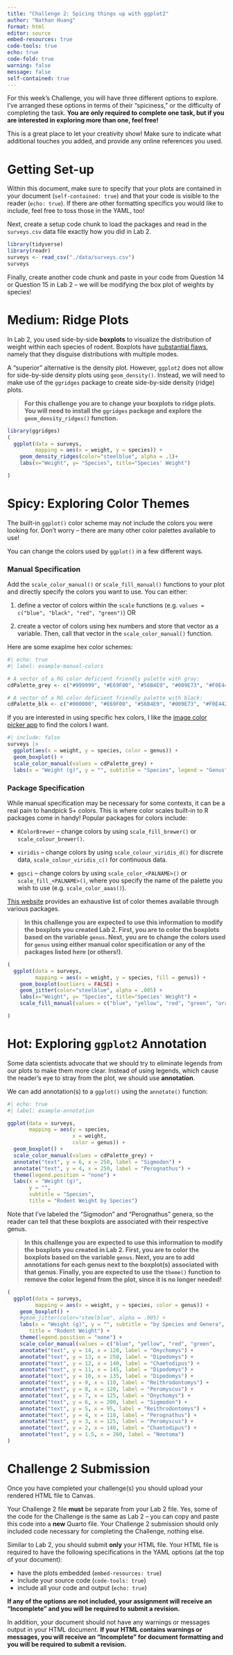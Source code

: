 ```yaml
---
title: "Challenge 2: Spicing things up with ggplot2"
author: "Nathan Huang"
format: html
editor: source
embed-resources: true
code-tools: true
echo: true
code-fold: true
warning: false
message: false
self-contained: true
---
```


For this week's Challenge, you will have three different options to explore.
I've arranged these options in terms of their "spiciness," or the difficulty of 
completing the task. **You are only required to complete one task, but if you are interested in exploring more than one, feel free!**

This is a great place to let your creativity show! Make sure to indicate what
additional touches you added, and provide any online references you used.

# Getting Set-up 

Within this document, make sure to specify that your plots are contained in
your document (`self-contained: true`) and that your code is visible to the reader (`echo: true`). If there are other formatting specifics
you would like to include, feel free to toss those in the YAML, too!

Next, create a setup code chunk to load the packages and read in the
`surveys.csv` data file exactly how you did in Lab 2.
```r
library(tidyverse)
library(readr)
surveys <- read_csv("./data/surveys.csv")
surveys
```

Finally, create another code chunk and paste in your code from Question 14 or Question 15 in Lab 2 -- we will be modifying the box plot of weights by species!


# Medium: Ridge Plots

In Lab 2, you used side-by-side **boxplots** to visualize the distribution of 
weight within each species of rodent. Boxplots have [substantial flaws](https://www.data-to-viz.com/caveat/boxplot.html), namely that they
disguise distributions with multiple modes.

A "superior" alternative is the density plot. However, `ggplot2` does not allow
for side-by-side density plots using `geom_density()`. Instead, we will need to
make use of the `ggridges` package to create side-by-side density (ridge) plots.

> **For this challenge you are to change your boxplots to ridge plots. You will need to install the `ggridges` package and explore the `geom_density_ridges()` function.**

```r
library(ggridges)
(
  ggplot(data = surveys, 
         mapping = aes(x = weight, y = species)) +
    geom_density_ridges(color="steelblue", alpha = .1)+
    labs(x="Weight", y= "Species", title="Species' Weight") 

)

```


# Spicy: Exploring Color Themes

The built-in `ggplot()` color scheme may not include the colors you were looking
for. Don't worry -- there are many other color palettes available to use!

You can change the colors used by `ggplot()` in a few different ways.

### Manual Specification

Add the `scale_color_manual()` or `scale_fill_manual()` functions to your plot
and directly specify the colors you want to use. You can either:

1.  define a vector of colors within the `scale` functions (e.g.
`values = c("blue", "black", "red", "green")`) OR

2.  create a vector of colors using hex numbers and store that vector as a
variable. Then, call that vector in the `scale_color_manual()` function.

Here are some exaplme hex color schemes:

```r
#| echo: true
#| label: example-manual-colors

# A vector of a RG color deficient friendly palette with gray:
cdPalette_grey <- c("#999999", "#E69F00", "#56B4E9", "#009E73", "#F0E442", "#0072B2", "#D55E00", "#CC79A7")

# A vector of a RG color deficient friendly palette with black:
cdPalette_blk <- c("#000000", "#E69F00", "#56B4E9", "#009E73", "#F0E442", "#0072B2", "#D55E00", "#CC79A7")
```

::: callout-note
If you are interested in using specific hex colors, I like the [image color picker app](https://imagecolorpicker.com/en) to find the colors I want. 
:::

```r
#| include: false
surveys |> 
  ggplot(aes(x = weight, y = species, color = genus)) +
  geom_boxplot() +
  scale_color_manual(values = cdPalette_grey) +
  labs(x = "Weight (g)", y = "", subtitle = "Species", legend = "Genus")
```

### Package Specification

While manual specification may be necessary for some contexts, it can be a 
real pain to handpick 5+ colors. This is where color scales built-in to R
packages come in handy! Popular packages for colors include:

-   `RColorBrewer` -- change colors by using `scale_fill_brewer()` or `scale_colour_brewer()`.

-   `viridis` -- change colors by using `scale_colour_viridis_d()` for discrete
data, `scale_colour_viridis_c()` for continuous data.

-   `ggsci` -- change colors by using `scale_color_<PALNAME>()` or
`scale_fill_<PALNAME>()`, where you specify the name of the palette you wish to
use (e.g. `scale_color_aaas()`).

::: callout-note
[This website](https://github.com/EmilHvitfeldt/r-color-palettes) provides an exhaustive list of color themes available through various packages.
:::

> **In this challenge you are expected to use this information to modify the boxplots you created Lab 2. First, you are to color the boxplots based on the variable `genus`. Next, you are to change the colors used for `genus` using either manual color specification or any of the packages listed here (or others!).**

```r
(
  ggplot(data = surveys, 
         mapping = aes(x = weight, y = species, fill = genus)) +
    geom_boxplot(outliers = FALSE) +
    geom_jitter(color="steelblue", alpha = .005) +
    labs(x="Weight", y= "Species", title="Species' Weight") +
    scale_fill_manual(values = c("blue", "yellow", "red", "green", "orange", "violet", "brown", "purple"))

)
```


# Hot: Exploring `ggplot2` Annotation

Some data scientists advocate that we should try to eliminate legends from our
plots to make them more clear. Instead of using legends, which cause the 
reader's eye to stray from the plot, we should use **annotation**.

We can add annotation(s) to a `ggplot()` using the `annotate()` function:

```r
#| echo: true
#| label: example-annotation

ggplot(data = surveys, 
       mapping = aes(y = species,
                     x = weight,
                     color = genus)) +
  geom_boxplot() +
  scale_color_manual(values = cdPalette_grey) + 
  annotate("text", y = 6, x = 250, label = "Sigmodon") +
  annotate("text", y = 4, x = 250, label = "Perognathus") +
  theme(legend.position = "none") +
  labs(x = "Weight (g)",
       y = "",
       subtitle = "Species",
       title = "Rodent Weight by Species")
```

Note that I've labeled the "Sigmodon" and "Perognathus" genera, so the reader
can tell that these boxplots are associated with their respective genus.

> **In this challenge you are expected to use this information to modify the boxplots you created in Lab 2. First, you are to color the boxplots based on the variable `genus`. Next, you are to add annotations for each genus next to the boxplot(s) associated with that genus. Finally, you are expected to use the `theme()` function to remove the color legend from the plot, since it is no longer needed!**

```r
(
  ggplot(data = surveys, 
         mapping = aes(x = weight, y = species, color = genus)) +
    geom_boxplot() +
    #geom_jitter(color="steelblue", alpha = .005) +
    labs(x = "Weight (g)", y = "", subtitle = "by Species and Genera",
       title = "Rodent Weight") +
    theme(legend.position = "none") + 
    scale_color_manual(values = c("blue", "yellow", "red", "green",        "orange", "violet", "brown", "purple")) +
    annotate("text", y = 14, x = 120, label = "Onychomys") +
    annotate("text", y = 13, x = 250, label = "Dipodomys") +
    annotate("text", y = 12, x = 140, label = "Chaetodipus") +
    annotate("text", y = 11, x = 145, label = "Dipodomys") +
    annotate("text", y = 10, x = 135, label = "Dipodomys") +
    annotate("text", y = 9, x = 110, label = "Reithrodontomys") +
    annotate("text", y = 8, x = 120, label = "Peromyscus") +
    annotate("text", y = 7, x = 125, label = "Onychomys") +
    annotate("text", y = 6, x = 200, label = "Sigmodon") +
    annotate("text", y = 5, x = 95, label = "Reithrodontomys") +
    annotate("text", y = 4, x = 110, label = "Perognathus") +
    annotate("text", y = 3, x = 125, label = "Peromyscus") +
    annotate("text", y = 2, x = 140, label = "Chaetodipus") +
    annotate("text", y = 1.5, x = 260, label = "Neotoma")
)

```


# Challenge 2 Submission

Once you have completed your challenge(s) you should upload your rendered HTML file to Canvas.

Your Challenge 2 file **must** be separate from your Lab 2 file. Yes, some of the code for the Challenge is the same as Lab 2 -- you can copy and paste this code into a **new** Quarto file. Your Challenge 2 submission should only included code necessary for completing the Challenge, nothing else.

Similar to Lab 2, you should submit **only** your HTML file. Your HTML file is required to have the following specifications in the YAML options (at the top of your document):

-   have the plots embedded (`embed-resources: true`)
-   include your source code (`code-tools: true`)
-   include all your code and output (`echo: true`)

**If any of the options are not included, your assignment will receive an "Incomplete" and you will be required to submit a revision.**

In addition, your document should not have any warnings or messages output in your HTML document. **If your HTML contains warnings or messages, you will receive an "Incomplete" for document formatting and you will be required to submit a revision.**


